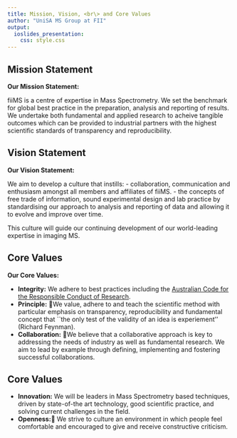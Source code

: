 ```yaml
---
title: Mission, Vision, <br\> and Core Values
author: "UniSA MS Group at FII"
output: 
  ioslides_presentation:
    css: style.css
---
```


## Mission Statement
**Our Mission Statement:**

fiiMS is a centre of expertise in Mass Spectrometry. 
We set the benchmark for global best practice in the preparation, analysis and 
reporting of results.
We undertake both fundamental and applied research to acheive tangible outcomes 
which can be provided to industrial partners with the highest scientific 
standards of transparency and reproducibility.

## Vision Statement
**Our Vision Statement:**

We aim to develop a culture that instills:
- collaboration, communication and enthusiasm amongst all members and 
affiliates of fiiMS.
- the concepts of free trade of information, sound experimental design and lab 
practice by standardising our approach to analysis and reporting of data and 
allowing it to evolve and improve over time.

This culture will guide our continuing development of our world-leading 
expertise in imaging MS.

## Core Values
**Our Core Values:**

- **Integrity:** We adhere to best practices including the 
  [Australian Code for the Responsible Conduct of Research](https://www.nhmrc.gov.au/guidelines-publications/r39).
- **Principle:** We value, adhere to and teach the scientific method with particular emphasis on  transparency, reproducibility and fundamental concept that ``the only test of the validity of an idea is experiement'' (Richard Feynman).
- **Collaboration:** We believe that a collaborative approach is key to
addressing the needs of industry as well as fundamental research. We aim to lead 
by example through defining, implementing and fostering successful 
collaborations.


## Core Values

- **Innovation:** We will be leaders in Mass Spectrometry based techniques, 
driven by state-of-the art technology, good scientific practice, and solving 
current challenges in the field.
- **Openness:** We strive to culture an environment in which people feel comfortable and encouraged to give and receive constructive criticism.





